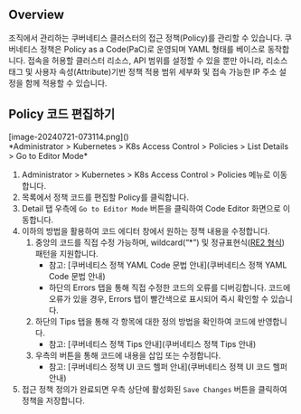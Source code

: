 ## Overview
조직에서 관리하는 쿠버네티스 클러스터의 접근 정책(Policy)를 관리할 수 있습니다. 쿠버네티스 정책은 Policy as a Code(PaC)로 운영되며 YAML 형태를 베이스로 동작합니다. 접속을 허용할 클러스터 리소스, API 범위를 설정할 수 있을 뿐만 아니라, 리소스 태그 및 사용자 속성(Attribute)기반 정책 적용 범위 세부화 및 접속 가능한 IP 주소 설정을 함께 적용할 수 있습니다.



## Policy 코드 편집하기
<p align="center">
<div>[image-20240721-073114.png]()</div>
*Administrator &gt; Kubernetes &gt; K8s Access Control &gt; Policies &gt; List Details &gt; Go to Editor Mode*
</p>

1. Administrator &gt; Kubernetes &gt; K8s Access Control &gt; Policies 메뉴로 이동합니다.
2. 목록에서 정책 코드를 편집할 Policy를 클릭합니다.
3. Detail 탭 우측에 `Go to Editor Mode` 버튼을 클릭하여 Code Editor 화면으로 이동합니다.
4. 이하의 방법을 활용하여 코드 에디터 창에서 원하는 정책 내용을 수정합니다.
    1. 중앙의 코드를 직접 수정 가능하며, wildcard(“*”) 및 정규표현식([RE2 형식](https://github.com/girishji/re2/wiki/Syntax)) 패턴을 지원합니다.
        * 참고: [쿠버네티스 정책 YAML Code 문법 안내](쿠버네티스 정책 YAML Code 문법 안내)
        * 하단의 Errors 탭을 통해 직접 수정한 코드의 오류를 디버깅합니다. 코드에 오류가 있을 경우, Errors 탭이 빨간색으로 표시되어 즉시 확인할 수 있습니다.
    2. 하단의 Tips 탭을 통해 각 항목에 대한 정의 방법을 확인하여 코드에 반영합니다.
        * 참고: [쿠버네티스 정책 Tips 안내](쿠버네티스 정책 Tips 안내)
    3. 우측의 버튼을 통해 코드에 내용을 삽입 또는 수정합니다.
        * 참고: [쿠버네티스 정책 UI 코드 헬퍼 안내](쿠버네티스 정책 UI 코드 헬퍼 안내)
5. 접근 정책 정의가 완료되면 우측 상단에 활성화된 `Save Changes` 버튼을 클릭하여 정책을 저장합니다.
